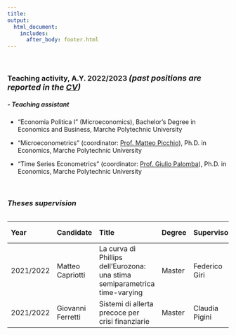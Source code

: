 ```yaml
---
title: 
output: 
  html_document:
    includes:
      after_body: footer.html
---
```




<p>&nbsp;</p>

### **Teaching activity, A.Y. 2022/2023** <font size=4>  ***(past positions are reported in the [CV](CV.html))*** </font> 

##### ***-  Teaching assistant***
* “Economia Politica I” (Microeconomics),
Bachelor’s Degree in Economics and Business, Marche Polytechnic University

* “Microeconometrics”
(coordinator: [Prof. Matteo Picchio](https://sites.google.com/site/matteopicchio/){target="_blank"}), Ph.D. in Economics, Marche Polytechnic University
* “Time Series Econometrics”
(coordinator: [Prof. Giulio Palomba](http://utenti.dises.univpm.it/palomba/){target="_blank"}), Ph.D. in Economics, Marche Polytechnic University

<p>&nbsp;</p>



### ***Theses supervision***
<!-- $*$ = work in progress -->



<table>

Year       Candidate            Title                                                                          Degree  Supervisor         Co-Supervisor
---------  ------------------   ----------------------------------------------------------------------------   ------- -----------------  -------------------
2021/2022  Matteo Capriotti     La curva di Phillips dell'Eurozona: una stima semiparametrica time-varying     Master  Federico Giri      Francesco Valentini
2021/2022  Giovanni Ferretti    Sistemi di allerta precoce per crisi finanziarie                               Master  Claudia Pigini     Francesco Valentini

</table>


